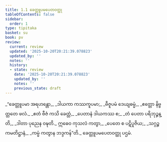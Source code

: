 ```yaml
---
title: 1.1 ခေတ္တူပမပေတဝတ္ထု
tableOfContents: false
sidebar:
  order: 1
type: tipitaka
basket: su
book: pv
review:
  current: review
  updated: '2025-10-20T20:21:39.078823'
  updated_by: ''
  notes: ''
  history:
  - state: review
    date: '2025-10-20T20:21:39.078823'
    updated_by: ''
    notes: ''
    previous_state: draft
---
```



<DynamicBreadcrumb />


<ReviewStatus review={frontmatter.review} showDetails={true} />

<HypothesisAnnotation frontmatter={frontmatter} />

<Division number="1" book="pv" e="ch" v="19" p="127">

<Paragraph number="2" type="verses" book="pv">
_“ခေတ္တူပမာ အရဟန္တော,_  
_ဒါယကာ ကဿကူပမာ;_  
_ဗီဇူပမံ ဒေယျဓမ္မံ,_  
_ဧတ္တော နိဗ္ဗတ္တတေ ဖလံ._  

</Paragraph>

</Division>
<Division number="2" book="pv" e="ch" v="19" p="127">

<Paragraph number="3" type="verses" book="pv">
_ဧတံ ဗီဇံ ကသိ ခေတ္တံ,_  
_ပေတာနံ ဒါယကဿ စ;_  
_တံ ပေတာ ပရိဘုဉ္ဇန္တိ,_  
_ဒါတာ ပုညေန ဝဍ္ဎတိ._  

</Paragraph>

</Division>
<Division number="3" book="pv" e="ch" v="19" p="127">

<Paragraph number="4" type="verses" book="pv">
ဣဓေဝ ကုသလံ ကတွာ,_  
_ပေတေ စ ပဋိပူဇိယ;_  
_သဂ္ဂဉ္စ ကမတိဋ္ဌာနံ,_  
_ကမ္မံ ကတွာန ဘဒ္ဒကန်”တိ._  


</Paragraph>
</Division>

<Paragraph number="5" type="center" book="pv">
ခေတ္တူပမပေတဝတ္ထု ပဌမံ.
</Paragraph>